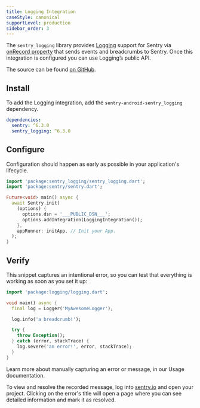 ```yaml
---
title: Logging Integration
caseStyle: canonical
supportLevel: production
sidebar_order: 3
---
```


The `sentry_logging` library provides [Logging](https://pub.dev/packages/logging) support for Sentry via [onRecord property](https://pub.dev/documentation/logging/latest/logging/Logger/onRecord.html) that sends events and breadcrumbs to Sentry. Once this integration is configured you can use Logging’s public API.

The source can be found [on GitHub](https://github.com/getsentry/sentry-dart/tree/main/logging/lib/src).

## Install

To add the Logging integration, add the `sentry-android-sentry_logging` dependency.

```yml {filename:pubspec.yaml}
dependencies:
  sentry: ^6.3.0
  sentry_logging: ^6.3.0
```

## Configure

Configuration should happen as early as possible in your application's lifecycle.

```dart
import 'package:sentry_logging/sentry_logging.dart';
import 'package:sentry/sentry.dart';

Future<void> main() async {
  await Sentry.init(
    (options) {
      options.dsn = '___PUBLIC_DSN___';
      options.addIntegration(LoggingIntegration());
    },
    appRunner: initApp, // Init your App.
  );
}
```

## Verify

This snippet captures an intentional error, so you can test that everything is working as soon as you set it up:

```dart
import 'package:logging/logging.dart';

void main() async {
  final log = Logger('MyAwesomeLogger');

  log.info('a breadcrumb!');

  try {
    throw Exception();
  } catch (error, stackTrace) {
    log.severe('an error!', error, stackTrace);
  }
}
```

<Note>

Learn more about manually capturing an error or message, in our <PlatformLink to="/usage/">Usage documentation</PlatformLink>.

</Note>

To view and resolve the recorded message, log into [sentry.io](https://sentry.io) and open your project. Clicking on the error's title will open a page where you can see detailed information and mark it as resolved.
